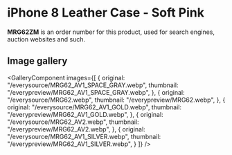 
# iPhone 8 Leather Case - Soft Pink

<Callout type='info' emoji='👉🏻'>**MRG62ZM** is an order number for this product, used for search engines, auction websites and such.</Callout>

## Image gallery

<GalleryComponent
    images={[
      {
        original: "/everysource/MRG62_AV1_SPACE_GRAY.webp",
        thumbnail: "/everypreview/MRG62_AV1_SPACE_GRAY.webp",
      },
      {
        original: "/everysource/MRG62.webp",
        thumbnail: "/everypreview/MRG62.webp",
      },
      {
        original: "/everysource/MRG62_AV1_GOLD.webp",
        thumbnail: "/everypreview/MRG62_AV1_GOLD.webp",
      },
      {
        original: "/everysource/MRG62_AV2.webp",
        thumbnail: "/everypreview/MRG62_AV2.webp",
      },
      {
        original: "/everysource/MRG62_AV1_SILVER.webp",
        thumbnail: "/everypreview/MRG62_AV1_SILVER.webp",
      }
    ]}
  />
